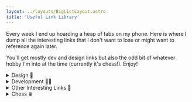 ```yaml
---
layout: ../layouts/BigListLayout.astro
title: 'Useful Link Library'
---
```


Every week I end up hoarding a heap of tabs on my phone. Here is where I dump all the interesting links that I don't want to lose or might want to reference again later.

You'll get mostly dev and design links but also the odd bit of whatever hobby I'm into at the time (currently it's chess!). Enjoy!

<details closed>
<summary>Design 🎨</summary>

### [Design Techniques List](https://anthonyhobday.com/sideprojects/visualtechniques/)
A list of visual design techniques. I wish I'd put together a similar list when I started out in design!

### [Rive App](https://rive.app/)
I'd come accross Lottie before as a standalone, portable graphics format but this seems even better again. Would love to get into exploring interactive graphics some day!

### [Random Accessible Color Palettes](https://randoma11y.com/)
Some wild color matches, but I love it.

### [Setting up a screen reader correctly](https://www.sarasoueidan.com/blog/testing-environment-setup/)
Pretty easy on Mac. More difficult on windows

</details>

<details closed>
<summary>Development 👨‍💻</summary>

### [Console Ninja](https://console-ninja.com/)
A tool that lets you view the results of your console logs directly in your code editor.

### [Grug Brain](https://grugbrain.dev/)
Probably the least pretentious and most accurate take on software development that you'll ever read.

### [web.dev Learn Accessibility Course](https://web.dev/learn/accessibility/)
This looks really comprehensive and could be a great place to start if you're looking to learn about accessibility.

### [Motion One - Motion Library](https://motion.dev/)
To be fair I haven't used this yet, but I love that it's build on the native Web Animations API and is lovely and lightweight.

</details>

<details closed>
<summary>Other Interesting Links 🤔</summary>

### [Riff Fusion](https://www.riffusion.com/about)
This is like ChatGPT but for music. This page outlines how they achieved it and it's a fascinating read.

### [Building a virtual machine inside ChatGPT](https://www.engraved.blog/building-a-virtual-machine-inside/)
Absolutely mind-bending stuff.

### [Why the super rich are inevitable](https://pudding.cool/2022/12/yard-sale/)
The pudding posts essay format posts that are always of a very high quality. Their articles are also very interactive ([the ABC do a similar thing](https://www.abc.net.au/news/interactives/)) that feels like the way forward for news where people's attention span for traditional written articles is limited. This particular article about wealth disparity tackles a political argument from a hard-date statistical perspective and I found it very compelling and engaging.

</details>

<details closed>
<summary>Chess ♛</summary>

### [Tigers Modern Study](https://lichess.org/study/CoHp4wPV/nYXDb85f)
Been trying the modern lately, it feels nice to play.

### [Hippo Study](https://lichess.org/study/tHZUbLOD)
Sometimes the Tigers Modern doesn't work out and it's easy enough to transpose into the Hippo instead. I know it's somewhat dubious but for some reason that makes me like it even more.

### [Anti London Study](https://lichess.org/study/rxrdqKAi)
Gotta remember to try this!

</details>

